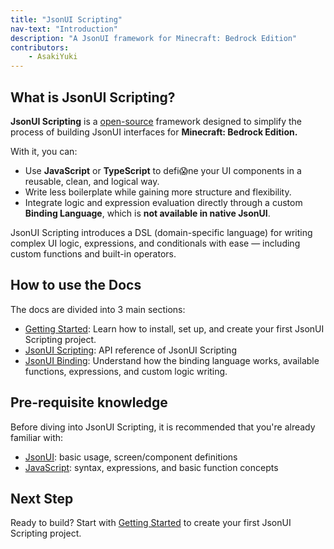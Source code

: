 ```yaml
---
title: "JsonUI Scripting"
nav-text: "Introduction"
description: "A JsonUI framework for Minecraft: Bedrock Edition"
contributors:
    - AsakiYuki
---
```


## What is JsonUI Scripting?

**JsonUI Scripting** is a [open-source](https://github.com/AsakiYuki/jsonui-scripting) framework designed to simplify the process of building JsonUI interfaces for **Minecraft: Bedrock Edition.**

With it, you can:

-   Use **JavaScript** or **TypeScript** to defi😱ne your UI components in a reusable, clean, and logical way.
-   Write less boilerplate while gaining more structure and flexibility.
-   Integrate logic and expression evaluation directly through a custom **Binding Language**, which is **not available in native JsonUI**.

JsonUI Scripting introduces a DSL (domain-specific language) for writing complex UI logic, expressions, and conditionals with ease — including custom functions and built-in operators.

## How to use the Docs

The docs are divided into 3 main sections:

-   [Getting Started](/jsonui/getting-started):
    Learn how to install, set up, and create your first JsonUI Scripting project.
-   [JsonUI Scripting](/api-referencei):
    API reference of JsonUI Scripting
-   [JsonUI Binding](/jsonui/binding):
    Understand how the binding language works, available functions, expressions, and custom logic writing.

## Pre-requisite knowledge

Before diving into JsonUI Scripting, it is recommended that you're already familiar with:

-   [JsonUI](https://wiki.bedrock.dev/json-ui/json-ui-intro):
    basic usage, screen/component definitions
-   [JavaScript](https://developer.mozilla.org/en-US/docs/Web/JavaScript):
    syntax, expressions, and basic function concepts

## Next Step

Ready to build?
Start with [Getting Started](/jsonui/getting-started) to create your first JsonUI Scripting project.
